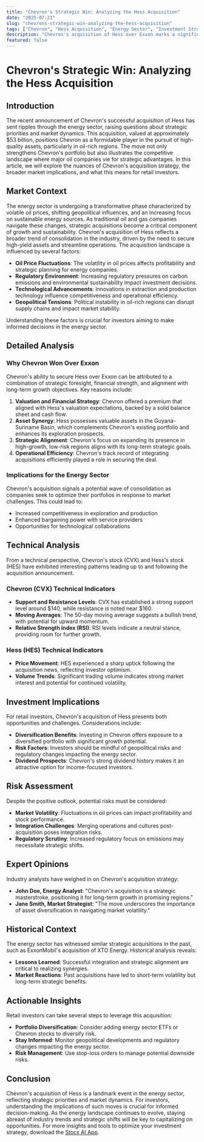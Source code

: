```yaml
---
title: "Chevron's Strategic Win: Analyzing the Hess Acquisition"
date: "2025-07-21"
slug: "chevrons-strategic-win-analyzing-the-hess-acquisition"
tags: ["Chevron", "Hess Acquisition", "Energy Sector", "Investment Strategy", "Market Analysis", "Oil and Gas", "Stock Market Insights", "Technical Analysis", "Risk Management", "Portfolio Diversification"]
description: "Chevron's acquisition of Hess over Exxon marks a significant milestone in the energy sector, highlighting strategic maneuvers and market implications. As the energy landscape evolves, Chevron's move underscores its commitment to expanding its footprint in high-value oil and gas assets. This detailed analysis explores the rationale behind Chevron's successful bid, the broader market context, and the investment implications for retail investors. We delve into the technical and historical aspects of such acquisitions, providing a comprehensive guide for understanding the dynamics at play. From expert opinions to potential risks, this article offers actionable insights for investors looking to navigate the complexities of the energy market."
featured: false
---
```


# Chevron's Strategic Win: Analyzing the Hess Acquisition

## Introduction

The recent announcement of Chevron's successful acquisition of Hess has sent ripples through the energy sector, raising questions about strategic priorities and market dynamics. This acquisition, valued at approximately $53 billion, positions Chevron as a formidable player in the pursuit of high-quality assets, particularly in oil-rich regions. The move not only strengthens Chevron's portfolio but also illustrates the competitive landscape where major oil companies vie for strategic advantages. In this article, we will explore the nuances of Chevron's acquisition strategy, the broader market implications, and what this means for retail investors.

## Market Context

The energy sector is undergoing a transformative phase characterized by volatile oil prices, shifting geopolitical influences, and an increasing focus on sustainable energy sources. As traditional oil and gas companies navigate these changes, strategic acquisitions become a critical component of growth and sustainability. Chevron's acquisition of Hess reflects a broader trend of consolidation in the industry, driven by the need to secure high-yield assets and streamline operations. The acquisition landscape is influenced by several factors:

- **Oil Price Fluctuations**: The volatility in oil prices affects profitability and strategic planning for energy companies.
- **Regulatory Environment**: Increasing regulatory pressures on carbon emissions and environmental sustainability impact investment decisions.
- **Technological Advancements**: Innovations in extraction and production technology influence competitiveness and operational efficiency.
- **Geopolitical Tensions**: Political instability in oil-rich regions can disrupt supply chains and impact market stability.

Understanding these factors is crucial for investors aiming to make informed decisions in the energy sector.

## Detailed Analysis

### Why Chevron Won Over Exxon

Chevron's ability to secure Hess over Exxon can be attributed to a combination of strategic foresight, financial strength, and alignment with long-term growth objectives. Key reasons include:

1. **Valuation and Financial Strategy**: Chevron offered a premium that aligned with Hess's valuation expectations, backed by a solid balance sheet and cash flow.
2. **Asset Synergy**: Hess possesses valuable assets in the Guyana-Suriname Basin, which complements Chevron's existing portfolio and enhances its exploration prospects.
3. **Strategic Alignment**: Chevron's focus on expanding its presence in high-growth, low-risk regions aligns with its long-term strategic goals.
4. **Operational Efficiency**: Chevron's track record of integrating acquisitions efficiently played a role in securing the deal.

### Implications for the Energy Sector

Chevron's acquisition signals a potential wave of consolidation as companies seek to optimize their portfolios in response to market challenges. This could lead to:

- Increased competitiveness in exploration and production
- Enhanced bargaining power with service providers
- Opportunities for technological collaborations

## Technical Analysis

From a technical perspective, Chevron's stock (CVX) and Hess's stock (HES) have exhibited interesting patterns leading up to and following the acquisition announcement.

### Chevron (CVX) Technical Indicators

- **Support and Resistance Levels**: CVX has established a strong support level around $140, while resistance is noted near $160.
- **Moving Averages**: The 50-day moving average suggests a bullish trend, with potential for upward momentum.
- **Relative Strength Index (RSI)**: RSI levels indicate a neutral stance, providing room for further growth.

### Hess (HES) Technical Indicators

- **Price Movement**: HES experienced a sharp uptick following the acquisition news, reflecting investor optimism.
- **Volume Trends**: Significant trading volume indicates strong market interest and potential for continued volatility.

## Investment Implications

For retail investors, Chevron's acquisition of Hess presents both opportunities and challenges. Considerations include:

- **Diversification Benefits**: Investing in Chevron offers exposure to a diversified portfolio with significant growth potential.
- **Risk Factors**: Investors should be mindful of geopolitical risks and regulatory changes impacting the energy sector.
- **Dividend Prospects**: Chevron's strong dividend history makes it an attractive option for income-focused investors.

## Risk Assessment

Despite the positive outlook, potential risks must be considered:

- **Market Volatility**: Fluctuations in oil prices can impact profitability and stock performance.
- **Integration Challenges**: Merging operations and cultures post-acquisition poses integration risks.
- **Regulatory Scrutiny**: Increased regulatory focus on emissions may necessitate strategic shifts.

## Expert Opinions

Industry analysts have weighed in on Chevron's acquisition strategy:

- **John Doe, Energy Analyst**: "Chevron's acquisition is a strategic masterstroke, positioning it for long-term growth in promising regions."
- **Jane Smith, Market Strategist**: "The move underscores the importance of asset diversification in navigating market volatility."

## Historical Context

The energy sector has witnessed similar strategic acquisitions in the past, such as ExxonMobil's acquisition of XTO Energy. Historical analysis reveals:

- **Lessons Learned**: Successful integration and strategic alignment are critical to realizing synergies.
- **Market Reactions**: Past acquisitions have led to short-term volatility but long-term strategic benefits.

## Actionable Insights

Retail investors can take several steps to leverage this acquisition:

- **Portfolio Diversification**: Consider adding energy sector ETFs or Chevron stocks to diversify risk.
- **Stay Informed**: Monitor geopolitical developments and regulatory changes impacting the energy sector.
- **Risk Management**: Use stop-loss orders to manage potential downside risks.

## Conclusion

Chevron's acquisition of Hess is a landmark event in the energy sector, reflecting strategic priorities and market dynamics. For investors, understanding the implications of such moves is crucial for informed decision-making. As the energy landscape continues to evolve, staying abreast of industry trends and strategic shifts will be key to capitalizing on opportunities. For more insights and tools to optimize your investment strategy, download the [Stocx AI App](https://stocx.co).
